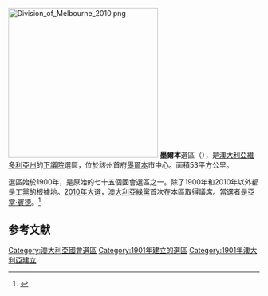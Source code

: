 [[File:Division_of_Melbourne_2010.png|300px]]
'''墨爾本'''選區（{{lang-en|Division of Melbourne}}），是[[澳大利亞|澳大利亞]][[維多利亞州|維多利亞州]]的[[澳大利亞下議院|下議院]]選區，位於該州首府[[墨爾本|墨爾本]]市中心。面積53平方公里。

選區始於1900年，是原始的七十五個國會選區之一。除了1900年和2010年以外都是[[澳大利亞工黨|工黨]]的根據地。[[2010年澳大利亞聯邦大選|2010年大選]]，[[澳大利亞綠黨|澳大利亞綠黨]]首次在本區取得議席。當選者是[[亞當·賓德|亞當·賓德]]。<ref name="">{{cite news
|publisher=[[澳洲人報|澳洲人報]]
|date=2010年8月21日
|title=Greens celebrate historic lower house victory
|url=http://www.theaustralian.com.au/national-affairs/greens-celebrate-historic-lower-house-victory/story-fn59niix-1225908283553
|accessdate=2010年8月21日
|archive-date=2014年2月22日
|archive-url=https://web.archive.org/web/20140222095029/http://www.theaustralian.com.au/national-affairs/greens-celebrate-historic-lower-house-victory/story-fn59niix-1225908283553
|dead-url=no
}}</ref>

==参考文献==
{{Reflist}}

{{DEFAULTSORT:Melbourne}}
[[Category:澳大利亞國會選區|Category:澳大利亞國會選區]]
[[Category:1901年建立的選區|Category:1901年建立的選區]]
[[Category:1901年澳大利亞建立|Category:1901年澳大利亞建立]]